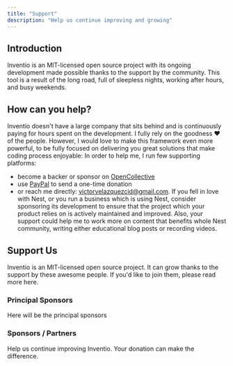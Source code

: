 ```yaml
---
title: "Support"
description: "Help us continue improving and growing"
---
```


## Introduction
Inventio is an MIT-licensed open source project with its ongoing development made possible thanks to the support by the community. This tool is a result of the long road, full of sleepless nights, working after hours, and busy weekends.

## How can you help?
Inventio doesn't have a large company that sits behind and is continuously paying for hours spent on the development. I fully rely on the goodness ❤️ of the people. However, I would love to make this framework even more powerful, to be fully focused on delivering you great solutions that make coding process enjoyable: In order to help me, I run few supporting platforms:

* become a backer or sponsor on [OpenCollective](link-to-opencollective)
* use [PayPal](link-to-paypal) to send a one-time donation
* or reach me directly: victorvelazquezcid@gmail.com.
If you fell in love with Nest, or you run a business which is using Nest, consider sponsoring its development to ensure that the project which your product relies on is actively maintained and improved. Also, your support could help me to work more on content that benefits whole Nest community, writing either educational blog posts or recording videos.

## Support Us
Inventio is an MIT-licensed open source project. It can grow thanks to the support by these awesome people. If you'd like to join them, please read more here.

### Principal Sponsors

Here will be the principal sponsors

### Sponsors / Partners


<CardGroup cols={1}>
  <Card title="Become a sponsor" icon="hand-holding-dollar" iconType="duotone" href="https://opencollective.com">
    Help us continue improving Inventio. Your donation can make the difference.
  </Card>
</CardGroup>